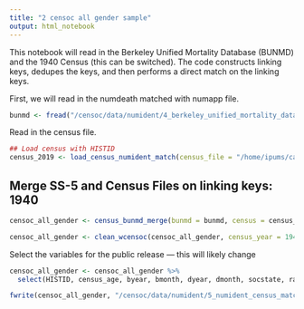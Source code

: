 ```yaml
---
title: "2 censoc all gender sample"
output: html_notebook
---
```


This notebook will read in the Berkeley Unified Mortality Database (BUNMD) and the 1940 Census (this can be switched). The code constructs linking keys, dedupes the keys, and then performs a direct match on the linking keys.  

First, we will read in the numdeath matched with numapp file.  
```r
bunmd <- fread("/censoc/data/numident/4_berkeley_unified_mortality_database/bunmd.csv", colClasses = list(character= 'ssn'))
```

Read in the census file. 
```r
## Load census with HISTID
census_2019 <- load_census_numident_match(census_file = "/home/ipums/casey-ipums/IPUMS2019/1940/TSV/P.tsv")
```

## Merge SS-5 and Census Files on linking keys: 1940
```r
censoc_all_gender <- census_bunmd_merge(bunmd = bunmd, census = census_2019)

censoc_all_gender <- clean_wcensoc(censoc_all_gender, census_year = 1940)
```

Select the variables for the public release — this will likely change 
```r
censoc_all_gender <- censoc_all_gender %>% 
  select(HISTID, census_age, byear, bmonth, dyear, dmonth, socstate, race, zip_residence)

fwrite(censoc_all_gender, "/censoc/data/numident/5_numident_census_match/censoc_all_gender_sample.csv")
```






